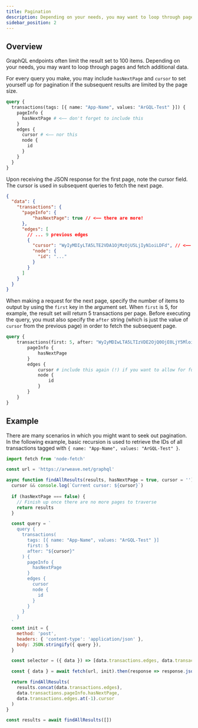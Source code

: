 ```yaml
---
title: Pagination
description: Depending on your needs, you may want to loop through pages and fetch additional data.
sidebar_position: 2
---
```


## Overview

GraphQL endpoints often limit the result set to 100 items. Depending on your needs, you may want to loop through pages and fetch additional data.

For every query you make, you may include `hasNextPage` and `cursor` to set yourself up for pagination if the subsequent results are limited by the page size. 

```graphql title="GraphQL Request"
query {
  transactions(tags: [{ name: "App-Name", values: "ArGQL-Test" }]) {
    pageInfo {
      hasNextPage # <—— don't forget to include this
    }
    edges {
      cursor # <—— nor this
      node {
        id
      }
    }
  }
}
```

Upon receiving the JSON response for the first page, note the cursor field. The cursor is used in subsequent queries to fetch the next page.

```json title="JSON Response"
{
  "data": {
    "transactions": {
      "pageInfo": {
          "hasNextPage": true // <—— there are more!
      },
      "edges": [
        // ... 9 previous edges
        {
          "cursor": "WyIyMDIyLTA5LTE2VDA1OjMzOjU5LjIyN1oiLDFd", // <—— the cursor!
          "node": {
            "id": "..."
          }
        }
      ]
    }
  }
}
```

When making a request for the next page, specify the number of items to output by using the `first` key in the argument set. When `first` is 5, for example, the result set will return 5 transactions per page. Before executing the query, you must also specify the `after` string (which is just the value of `cursor` from the previous page) in order to fetch the subsequent page.

```graphql title="Second GraphQL Request"
query {
    transactions(first: 5, after: "WyIyMDIwLTA5LTIzVDE2OjQ0OjE0LjY5MloiLDFd") {
        pageInfo {
            hasNextPage
        }
        edges {
            cursor # include this again (!) if you want to allow for further pagination
            node {
                id
            }
        }
    }
}
```

## Example

There are many scenarios in which you might want to seek out pagination. In the following example, basic recursion is used to retrieve the IDs of all transactions tagged with `{ name: "App-Name", values: "ArGQL-Test" }`.

```js
import fetch from 'node-fetch'

const url = 'https://arweave.net/graphql'

async function findAllResults(results, hasNextPage = true, cursor = '') {
  cursor && console.log(`Current cursor: ${cursor}`)
  
  if (hasNextPage === false) {
    // Finish up once there are no more pages to traverse
    return results
  }

  const query = `
    query {
      transactions(
        tags: [{ name: "App-Name", values: "ArGQL-Test" }]
        first: 5
        after: "${cursor}"
      ) {
        pageInfo {
          hasNextPage
        }
        edges {
          cursor
          node {
            id
          }
        }
      }
    }
  `
  const init = {
    method: 'post',
    headers: { 'content-type': 'application/json' },
    body: JSON.stringify({ query }),
  }

  const selector = ({ data }) => [data.transactions.edges, data.transactions.pageInfo.hasNextPage, data.transactions.edges.at(-1).cursor]

  const { data } = await fetch(url, init).then(response => response.json())

  return findAllResults(
    results.concat(data.transactions.edges),
    data.transactions.pageInfo.hasNextPage,
    data.transactions.edges.at(-1).cursor
  )
}

const results = await findAllResults([])
```